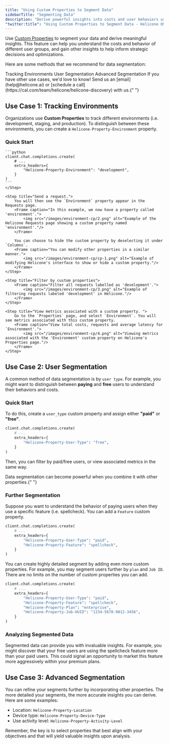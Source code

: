 ```yaml
---
title: "Using Custom Properties to Segment Data"
sidebarTitle: "Segmenting Data"
description: "Derive powerful insights into costs and user behaviors using custom properties in Helicone. Learn to track environments, user types, and more."
"twitter:title": "Using Custom Properties to Segment Data - Helicone OSS LLM Observability"
---
```



Use [Custom Properties](features/advanced-usage/custom-properties) to segment your data and derive meaningful insights. This feature can help you understand the costs and behavior of different user groups, and gain other insights to help inform strategic decisions and optimizations.

Here are some methods that we recommend for data segmentation:

<CardGroup cols={3}>
  <Card
    title="Use Case 1"
    href="/use-cases/segmentation#use-case-1-tracking-environments"
  >
    Tracking Environments
  </Card>
  <Card
    title="Use Case 2"
    href="/use-cases/segmentation#use-case-2-user-segmentation"
  >
    User Segmentation
  </Card>
  <Card
    title="Use Case 3"
    href="/use-cases/segmentation#use-case-3-advanced-segmentation"
  >
    Advanced Segmentation
  </Card>
</CardGroup>

<Note>
  If you have other use cases, we'd love to know! Send us an
  [email](help@helicone.ai) or [schedule a
  call](https://cal.com/team/helicone/helicone-discovery) with us.{" "}
</Note>

## Use Case 1: Tracking Environments

Organizations use **Custom Properties** to track different environments (i.e. development, staging, and production). To distinguish between these environments, you can create a `Helicone-Property-Environment` property.

### Quick Start

<Steps>
    <Step title="Add the 'Environment' property and assign a value.">

    ```python
    client.chat.completions.create(
        # ...
        extra_headers={
            "Helicone-Property-Environment": "development",
        }
    )
    ```
    </Step>

    <Step title="Send a request.">
        You will then see the `Environment` property appear in the Requests page.
        <Frame caption="In this example, we now have a property called 'environment'.">
            <img src="/images/environment-cp/2.png" alt="Example of the Helicone Requests page showing a custom property named 'environment'."/>
        </Frame>

        You can choose to hide the custom property by deselecting it under `Columns`.
        <Frame caption="You can modify other properties in a similar manner.">
            <img src="/images/environment-cp/cp-1.png" alt="Example of modifying Helicone's interface to show or hide a custom property."/>
        </Frame>
    </Step>

    <Step title="Filter by custom properties">
        <Frame caption="Filter all requests labelled as 'development'.">
            <img src="/images/environment-cp/3.png" alt="Example of filtering requests labeled 'development' in Helicone."/>
        </Frame>
    </Step>

    <Step title="View metrics associated with a custom property. ">
        Go to the `Properties` page, and select `Environment`. You will see metrics associated with this custom property.
        <Frame caption="View total costs, requests and average latency for `Environment'.">
            <img src="/images/environment-cp/4.png" alt="Viewing metrics associated with the 'Environment' custom property on Helicone's Properties page."/>
        </Frame>
    </Step>

</Steps>

## Use Case 2: User Segmentation

A common method of data segmentation is by `user type`. For example, you might want to distinguish between **paying** and **free** users to understand their behaviors and costs.

### Quick Start

To do this, create a `user_type` custom property and assign either **"paid"** or **"free"**.

```python
client.chat.completions.create(
    # ...
    extra_headers={
        "Helicone-Property-User-Type": "free",
    }
)
```

Then, you can filter by paid/free users, or view associated metrics in the same way.

<Tip>
  Data segmentation can become powerful when you combine it with other
  properties.{" "}
</Tip>

### Further Segmentation

Suppose you want to understand the behavior of paying users when they use a specific feature (i.e. spellcheck). You can add a `Feature` custom property.

```python
client.chat.completions.create(
    # ...
    extra_headers={
        "Helicone-Property-User-Type": "paid",
        "Helicone-Property-Feature": "spellcheck",
    }
)
```

You can create highly detailed segment by adding even more custom properties. For example, you may segment users further by `plan` and `Job ID`. There are no limits on the number of custom properties you can add.

```python
client.chat.completions.create(
    # ...
    extra_headers={
        "Helicone-Property-User-Type": "paid",
        "Helicone-Property-Feature": "spellcheck",
        "Helicone-Property-Plan": "enterprise",
        "Helicone-Property-Job-UUID": "1234-5678-9012-3456",
    }
)
```

### Analyzing Segmented Data

Segmented data can provide you with invaluable insights. For example, you might discover that your free users are using the spellcheck feature more than your paid users. This could signal an opportunity to market this feature more aggressively within your premium plans.

## Use Case 3: Advanced Segmentation

You can refine your segments further by incorporating other properties. The more detailed your segments, the more accurate insights you can derive. Here are some examples:

- Location: `Helicone-Property-Location`
- Device type: `Helicone-Property-Device-Type`
- Use activity level: `Helicone-Property-Activity-Level`

Remember, the key is to select properties that best align with your objectives and that will yield valuable insights upon analysis.

<QuestionsSection />
